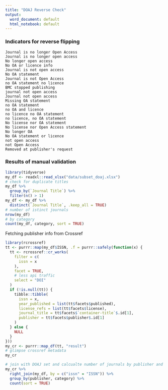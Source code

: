 ```yaml
---
title: "DOAJ Reverse Check"
output:
  word_document: default
  html_notebook: default
---
```


### Indicators for reverse flipping

```
Journal is no longer Open Access
Journal is no longer open access
No longer open access
No OA or licence info
Journal is not open access
No OA statement
Journal is not Open Access
no OA statement no licence
BMC stopped publishing
journal not open access
Journal not open access
Missing OA statement
no OA statement
no OA and licence
no licence no OA statement
no licence, no OA statement
No license nor OA statement
No license nor Open Access statement
No longer OA
No OA statement or licence
not open access
not Open Access
Removed at publisher's request
```

### Results of manual validation

```r
library(tidyverse)
my_df <- readxl::read_xlsx("data/subset_doaj.xlsx")
# check for duplicate titles
my_df %>%
  group_by(`Journal Title`) %>%
  filter(n() > 1)
my_df <- my_df %>%
  distinct(`Journal Title`, .keep_all = TRUE)
# number of istinct journals
nrow(my_df)
# by category
count(my_df, category, sort = TRUE)
```

Fetching publisher info from Crossref

```r
library(rcrossref)
tt <- purrr::map(my_df$ISSN, .f = purrr::safely(function(x) {
  tt <- rcrossref::cr_works(
    filter = c(
      issn = x
    ),
    facet = TRUE,
    # less api traffic
    select = "DOI"
  )
  if (!is.null(tt)) {
    tibble::tibble(
      issn = x,
      year_published = list(tt$facets$published),
      license_refs = list(tt$facets$license),
      journal_title = tt$facets$`container-title`$.id[1],
      publisher = tt$facets$publisher$.id[1]
    )
  } else {
    NULL
  }
}))
my_cr <- purrr::map_df(tt, "result")
# glimpse crossref metadata
my_cr
```

```r
# join with DOAJ set and calcualte number of journals by publisher and oa model
my_cr %>%
  right_join(my_df, by = c("issn" = "ISSN")) %>%
  group_by(publisher, category) %>%
  count(sort = TRUE)
```